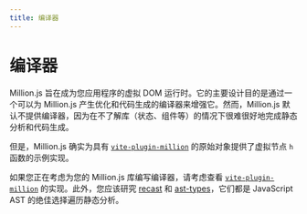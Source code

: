 ```yaml
---
title: 编译器
---
```


# 编译器

Million.js 旨在成为您应用程序的虚拟 DOM 运行时。它的主要设计目的是通过一个可以为 Million.js 产生优化和代码生成的编译器来增强它。然而，Million.js 默认不提供编译器，因为在不了解库（状态、组件等）的情况下很难很好地完成静态分析和代码生成。

但是，Million.js 确实为具有 [`vite-plugin-million`](https://github.com/aidenybai/vite-plugin-million) 的原始对象提供了虚拟节点 `h` 函数的示例实现。

如果您正在考虑为您的 Million.js 库编写编译器，请考虑查看 [`vite-plugin-million`](https://github.com/aidenybai/vite-plugin-million) 的实现。此外，您应该研究 [recast](https://github.com/benjamn/recast) 和 [ast-types](https://github.com/benjamn/ast-types)，它们都是 JavaScript AST 的绝佳选择遍历静态分析。
